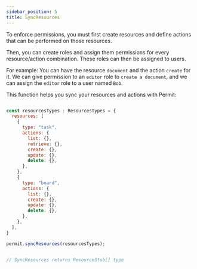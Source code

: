 ```yaml
---
sidebar_position: 5
title: SyncResources
---
```


To enforce permissions, you must first create resources and define actions that can be performed on those resources.

Then, you can create roles and assign them permissions for every resource/action combination. These roles can then be assigned to users.

For example: You can have the resource `document` and the action `create` for it.
We can give permission to an `editor` role to `create a document`, and we can assign the `editor` role to a user named `Bob`.

This function helps you sync your resources and actions with Permit:

```js

const resourcesTypes : ResourcesTypes = {
  resources: [
    {
      type: "task",
      actions: {
        list: {},
        retrieve: {},
        create: {},
        update: {},
        delete: {},
      },
    },
    {
      type: "board",
      actions: {
        list: {},
        create: {},
        update: {},
        delete: {},
      },
    },
  ],
}

permit.syncResources(resourcesTypes);


// SyncResources returns ResourceStub[] type


```

